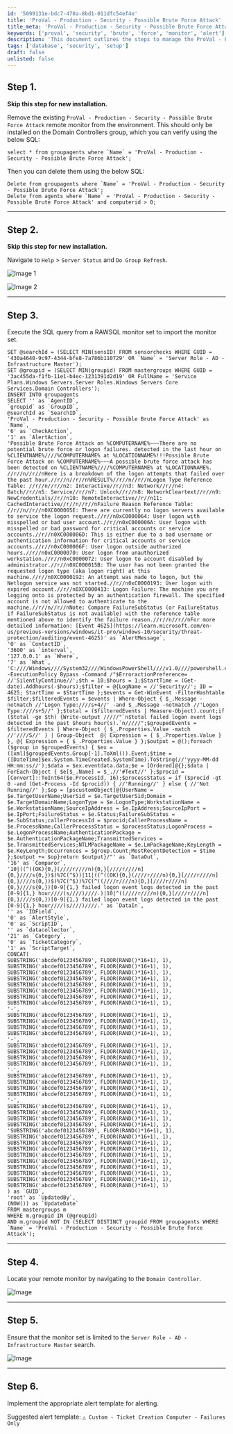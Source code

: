 ```yaml
---
id: '5099131e-bdc7-470a-8bd1-011dfc54ef4e'
title: 'ProVal - Production - Security - Possible Brute Force Attack'
title_meta: 'ProVal - Production - Security - Possible Brute Force Attack'
keywords: ['proval', 'security', 'brute', 'force', 'monitor', 'alert']
description: 'This document outlines the steps to manage the ProVal - Production - Security - Possible Brute Force Attack monitor in your environment, including removal of existing instances, refreshing group status, executing SQL queries for monitor setup, and implementing alert templates for effective monitoring.'
tags: ['database', 'security', 'setup']
draft: false
unlisted: false
---
```

## Step 1.
**Skip this step for new installation.**

Remove the existing `ProVal - Production - Security - Possible Brute Force Attack` remote monitor from the environment. This should only be installed on the Domain Controllers group, which you can verify using the below SQL:

```
select * from groupagents where `Name` = 'ProVal - Production - Security - Possible Brute Force Attack';
```

Then you can delete them using the below SQL:

```
Delete from groupagents where `Name` = 'ProVal - Production - Security - Possible Brute Force Attack';
Delete from agents where `Name` = 'ProVal - Production - Security - Possible Brute Force Attack' and computerid > 0;
```

---

## Step 2.
**Skip this step for new installation.**

Navigate to `Help` > `Server Status` and `Do Group Refresh`.

![Image 1](../../../static/img/Security---Possible-Brute-Force-Attack/image_1.png)

![Image 2](../../../static/img/Security---Possible-Brute-Force-Attack/image_2.png)

---

## Step 3.
Execute the SQL query from a RAWSQL monitor set to import the monitor set.

```
SET @searchId = (SELECT MIN(sensID) FROM sensorchecks WHERE GUID = '430a4640-9c97-4344-bfe8-7a786b110729' OR `Name` = 'Server Role - AD - Infrastructure Master');
SET @groupid = (SELECT MIN(groupid) FROM mastergroups WHERE GUID = '3ac455da-f1fb-11e1-b4ec-1231391d2d19' OR FullName = 'Service Plans.Windows Servers.Server Roles.Windows Servers Core Services.Domain Controllers');
INSERT INTO groupagents
SELECT '' as `AgentID`,
`groupid` as `GroupID`,
@searchId as `SearchID`,
'ProVal - Production - Security - Possible Brute Force Attack' as `Name`,
'6' as `CheckAction`,
'1' as `AlertAction`,
'Possible Brute Force Attack on %COMPUTERNAME%~~~There are no potential brute force or logon failures. detected in the last hour on %CLIENTNAME%////%COMPUTERNAME% at %LOCATIONNAME%!!!Possible Brute Force Attack on %COMPUTERNAME%~~~A possible brute force attack has been detected on %CLIENTNAME%////%COMPUTERNAME% at %LOCATIONNAME%. //r//n//r//nHere is a breakdown of the logon attempts that failed over the past hour.//r//n//r//n%RESULT%//r//n//r//nLogon Type Reference Table: //r//n//r//n2: Interactive//r//n3: Network//r//n4: Batch//r//n5: Service//r//n7: Unlock//r//n8: NetworkCleartext//r//n9: NewCredentials//r//n10: RemoteInteractive//r//n11: CachedInteractive//r//n//r//nFailure Reason Reference Table: //r//n//r//n0XC000005E: There are currently no logon servers available to service the logon request.//r//n0xC0000064: User logon with misspelled or bad user account.//r//n0xC000006A: User logon with misspelled or bad password for critical accounts or service accounts.//r//n0XC000006D: This is either due to a bad username or authentication information for critical accounts or service accounts.//r//n0xC000006F: User logon outside authorized hours.//r//n0xC0000070: User logon from unauthorized workstation.//r//n0xC0000072: User logon to account disabled by administrator.//r//n0XC000015B: The user has not been granted the requested logon type (aka logon right) at this machine.//r//n0XC0000192: An attempt was made to logon, but the Netlogon service was not started.//r//n0xC0000193: User logon with expired account.//r//n0XC0000413: Logon Failure: The machine you are logging onto is protected by an authentication firewall. The specified account is not allowed to authenticate to the machine.//r//n//r//nNote: Compare FailureSubStatus (or FailureStatus if FailureSubStatus is not available) with the reference table mentioned above to identify the failure reason.//r//n//r//nFor more detailed information: [Event 4625](https://learn.microsoft.com/en-us/previous-versions/windows/it-pro/windows-10/security/threat-protection/auditing/event-4625)' as `AlertMessage`,
'0' as `ContactID`,
'3600' as `interval`,
'127.0.0.1' as `Where`,
'7' as `What`,
'C:////Windows////System32////WindowsPowerShell////v1.0////powershell.exe -ExecutionPolicy Bypass -Command /"$ErroractionPreference= //'SilentlyContinue//';$th = 10;$hours = 1;$StartTime = (Get-date).Addhours(-$hours);$filter = @{LogName = //'Security//'; ID = 4625; StartTime = $StartTime };$events = Get-WinEvent -FilterHashtable $filter;$filteredEvents = $events | Where-Object { $_.Message -notmatch //'Logon Type:////s+4//' -and $_.Message -notmatch //'Logon Type:////s+5//' };$total = ($filteredEvents | Measure-Object).count;if ($total -ge $th) {Write-output /////"`n$total failed logon event logs detected in the past $hours hour(s).`n/////";$groupedEvents = $filteredEvents | Where-Object { $_.Properties.Value -match //'////S//' } | Group-Object  @{ Expression = { $_.Properties.Value } }, @{ Expression = { $_.Properties.Value } };$output = @();foreach ($group in $groupedEvents) { $ex = ([xml]$groupedEvents.Group[-1].ToXml()).Event;$time = ([DateTime]$ex.System.TimeCreated.SystemTime).ToString(//'yyyy-MM-dd HH:mm:ss//');$data = $ex.eventdata.data;$e = [Ordered]@{};$data | ForEach-Object { $e[$_.Name] = $_.//'#Text//' };$procid = [Convert]::ToInt64($e.ProcessId, 16);$processStatus = if ($procid -gt 0 -and (Get-Process -Id $procid)) { //'Running//' } else { //'Not Running//' };$op = [pscustomObject]@{UserName = $e.TargetUserName;UserSid = $e.TargetUserSid;Domain = $e.TargetDomainName;LogonType = $e.LogonType;WorkstationName = $e.WorkstationName;SourceIpAddress = $e.IpAddress;SourceIpPort = $e.IpPort;FailureStatus = $e.Status;FailureSubStatus = $e.SubStatus;callerProcessId = $procid;CallerProcessName = $e.ProcessName;CallerProcessStatus = $processStatus;LogonProcess = $e.LogonProcessName;AuthenticationPackage = $e.AuthenticationPackageName;TransmittedServices = $e.TransmittedServices;NTLMPackageName = $e.LmPackageName;KeyLength = $e.KeyLength;Occurrences = $group.Count;MostRecentDetection = $time };$output += $op}return $output}/"' as `DataOut`,
'16' as `Comparor`,
'10|((^((OK){0,}(////r////n){0,}[////r////n]{0,}////s{0,})$)%7C(^$))|11|((^((OK){0,}(////r////n){0,}[////r////n]{0,}////s{0,})$)%7C(^$))%7C(^((////r////n){0,}[////r////n]{0,}////s{0,})[0-9]{1,} failed logon event logs detected in the past [0-9]{1,} hour////(s////)////.)|10|^((////r////n){0,}[////r////n]{0,}////s{0,})[0-9]{1,} failed logon event logs detected in the past [0-9]{1,} hour////(s////)////.' as `DataIn`,
'' as `IDField`,
'0' as `AlertStyle`,
'0' as `ScriptID`,
'' as `datacollector`,
'21' as `Category`,
'0' as `TicketCategory`,
'1' as `ScriptTarget`,
CONCAT(
SUBSTRING('abcdef0123456789', FLOOR(RAND()*16+1), 1),
SUBSTRING('abcdef0123456789', FLOOR(RAND()*16+1), 1),
SUBSTRING('abcdef0123456789', FLOOR(RAND()*16+1), 1),
SUBSTRING('abcdef0123456789', FLOOR(RAND()*16+1), 1),
SUBSTRING('abcdef0123456789', FLOOR(RAND()*16+1), 1),
SUBSTRING('abcdef0123456789', FLOOR(RAND()*16+1), 1),
SUBSTRING('abcdef0123456789', FLOOR(RAND()*16+1), 1),
SUBSTRING('abcdef0123456789', FLOOR(RAND()*16+1), 1),
'-',
SUBSTRING('abcdef0123456789', FLOOR(RAND()*16+1), 1),
SUBSTRING('abcdef0123456789', FLOOR(RAND()*16+1), 1),
SUBSTRING('abcdef0123456789', FLOOR(RAND()*16+1), 1),
SUBSTRING('abcdef0123456789', FLOOR(RAND()*16+1), 1),
'-',
SUBSTRING('abcdef0123456789', FLOOR(RAND()*16+1), 1),
SUBSTRING('abcdef0123456789', FLOOR(RAND()*16+1), 1),
SUBSTRING('abcdef0123456789', FLOOR(RAND()*16+1), 1),
SUBSTRING('abcdef0123456789', FLOOR(RAND()*16+1), 1),
'-',
SUBSTRING('abcdef0123456789', FLOOR(RAND()*16+1), 1),
SUBSTRING('abcdef0123456789', FLOOR(RAND()*16+1), 1),
SUBSTRING('abcdef0123456789', FLOOR(RAND()*16+1), 1),
SUBSTRING('abcdef0123456789', FLOOR(RAND()*16+1), 1),
'-',
SUBSTRING('abcdef0123456789', FLOOR(RAND()*16+1), 1),
SUBSTRING('abcdef0123456789', FLOOR(RAND()*16+1), 1),
SUBSTRING('abcdef0123456789', FLOOR(RAND()*16+1), 1),
SUBSTRING('abcdef0123456789', FLOOR(RAND()*16+1), 1),
'SUBSTRING('abcdef0123456789', FLOOR(RAND()*16+1), 1),
SUBSTRING('abcdef0123456789', FLOOR(RAND()*16+1), 1),
SUBSTRING('abcdef0123456789', FLOOR(RAND()*16+1), 1),
SUBSTRING('abcdef0123456789', FLOOR(RAND()*16+1), 1),
SUBSTRING('abcdef0123456789', FLOOR(RAND()*16+1), 1),
SUBSTRING('abcdef0123456789', FLOOR(RAND()*16+1), 1),
SUBSTRING('abcdef0123456789', FLOOR(RAND()*16+1), 1),
SUBSTRING('abcdef0123456789', FLOOR(RAND()*16+1), 1),
SUBSTRING('abcdef0123456789', FLOOR(RAND()*16+1), 1),
SUBSTRING('abcdef0123456789', FLOOR(RAND()*16+1), 1)
) as `GUID`,
'root' as `UpdatedBy`,
(NOW()) as `UpdateDate`
FROM mastergroups m
WHERE m.groupid IN (@groupid)
AND m.groupid NOT IN (SELECT DISTINCT groupid FROM groupagents WHERE `Name` = 'ProVal - Production - Security - Possible Brute Force Attack');
```

---

## Step 4.
Locate your remote monitor by navigating to the `Domain Controller`.

![Image](../../../static/img/Security---Possible-Brute-Force-Attack/image_3.png)

---

## Step 5.
Ensure that the monitor set is limited to the `Server Role - AD - Infrastructure Master` search.

![Image](../../../static/img/Security---Possible-Brute-Force-Attack/image_4.png)

---

## Step 6.
Implement the appropriate alert template for alerting. 

Suggested alert template: `△ Custom - Ticket Creation Computer - Failures Only`











